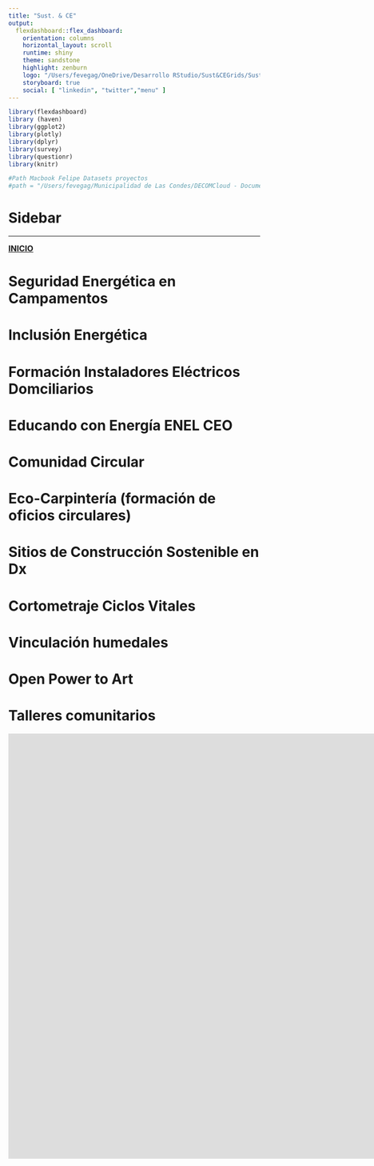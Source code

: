 ```yaml
---
title: "Sust. & CE"
output:
  flexdashboard::flex_dashboard:
    orientation: columns
    horizontal_layout: scroll
    runtime: shiny
    theme: sandstone
    highlight: zenburn
    logo: "/Users/fevegag/OneDrive/Desarrollo RStudio/Sust&CEGrids/Sust-CEGrids/images/enel_white_small.png"
    storyboard: true
    social: [ "linkedin", "twitter","menu" ]
---
```


```r

library(flexdashboard)
library (haven)
library(ggplot2)
library(plotly)
library(dplyr)
library(survey)
library(questionr)
library(knitr)

#Path Macbook Felipe Datasets proyectos
#path = "/Users/fevegag/Municipalidad de Las Condes/DECOMCloud - Documentos/Planificación Social y Estudios/Estudios/EN TRABAJO/2020/20200814 CENSO SOCIAL LAS CONDES 2020/"

```

Sidebar {.sidebar data-width=100}
=====================================
***
<p align="left"><font size=3><b><a href="https://fevegag.github.io/Sust-CEGrids/" target="_blank">INICIO</a></b></font></p>


Seguridad Energética en Campamentos {data-navmenu="Pobreza Energética"}
=====================================  

Inclusión Energética {data-navmenu="Pobreza Energética"}
=====================================  

Formación Instaladores Eléctricos Domciliarios {data-navmenu="Pobreza Multidimensional"}
=====================================  

Educando con Energía ENEL CEO {data-navmenu="Pobreza Multidimensional"}
=====================================  

Comunidad Circular {data-navmenu="Economía Circular"}
=====================================  

Eco-Carpintería (formación de oficios circulares) {data-navmenu="Economía Circular"}
=====================================  

Sitios de Construcción Sostenible en Dx {data-navmenu="Economía Circular"}
=====================================  

Cortometraje Ciclos Vitales {data-navmenu="Cambio climático"}
=====================================  

Vinculación humedales {data-navmenu="Cambio climático"}
=====================================  

Open Power to Art  {data-navmenu="Ciudades y Comunidades Sostenibles"}
=====================================  




Talleres comunitarios {data-navmenu="Talleres"}
=====================================  

<iframe title="Dashboard Talleres Sust. and CE - Panel" width="1800" height="850" src="https://app.powerbi.com/reportEmbed?reportId=f959ece7-07b0-4e62-984d-27b2f50c9a6b&autoAuth=true&ctid=d539d4bf-5610-471a-afc2-1c76685cfefa" frameborder="0" allowFullScreen="true"></iframe>
